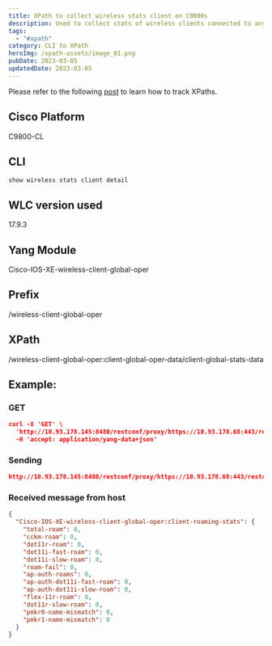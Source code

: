 ```yaml
---
title: XPath to collect wireless stats client on C9800s
description: Used to collect stats of wireless clients connected to any WLAN in the Cisco C9800 controllers.
tags:
  - "#xpath"
category: CLI to XPath
heroImg: /xpath-assets/image_01.png
pubDate: 2023-03-05
updatedDate: 2023-03-05
---
```



<Note>
Please refer to the following <a href="https://dar-fi.com/blog/ios-xe_tracking_xpaths" target="_blank">post</a> to learn how to track XPaths.
</Note>

## Cisco Platform

C9800-CL

## CLI

```
show wireless stats client detail 
```

## WLC version used


17.9.3


## Yang Module


Cisco-IOS-XE-wireless-client-global-oper


## Prefix


/wireless-client-global-oper


## XPath


/wireless-client-global-oper:client-global-oper-data/client-global-stats-data


## Example:

### GET

```json
curl -X 'GET' \
  'http://10.93.178.145:8480/restconf/proxy/https://10.93.178.68:443/restconf/data/Cisco-IOS-XE-wireless-client-global-oper:client-global-oper-data/client-dot11-stats/client-roaming-stats' \
  -H 'accept: application/yang-data+json'
```

### Sending

```json
http://10.93.178.145:8480/restconf/proxy/https://10.93.178.68:443/restconf/data/Cisco-IOS-XE-wireless-client-global-oper:client-global-oper-data/client-dot11-stats/client-roaming-stats
```

### Received message from host


```json
{
  "Cisco-IOS-XE-wireless-client-global-oper:client-roaming-stats": {
    "total-roam": 0,
    "cckm-roam": 0,
    "dot11r-roam": 0,
    "dot11i-fast-roam": 0,
    "dot11i-slow-roam": 0,
    "roam-fail": 0,
    "ap-auth-roams": 0,
    "ap-auth-dot11i-fast-roam": 0,
    "ap-auth-dot11i-slow-roam": 0,
    "flex-11r-roam": 0,
    "dot11r-slow-roam": 0,
    "pmkr0-name-mismatch": 0,
    "pmkr1-name-mismatch": 0
  }
}
```
